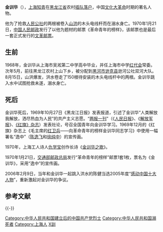 '''金训华'''（{{bd|1949年||1969年|8月15日}}），[[上海|上海]][[知青|知青]]在[[黑龙江省|黑龙江省]]农村[[插队落户|插队落户]]，中国[[文化大革命|文化大革命]]时期的著名人物。

他为了抢救[[人民公社|人民公社]]的两根被卷入[[山洪|山洪]]的木头电线杆而在溺水身亡。1970年1月21日，[[中国人民邮政|中国人民邮政]]发行了以他为题材的邮票《革命青年的榜样》，该邮票也是最后一套正式发行的[[文革邮票|文革邮票]]。

==生前==
1968年，金训华从上海市吴淞第二中学高中毕业，并任上海市中学[[红代会|红代会]]常委。次年5月，前往黑龙江农村上山下乡，被分配到[[黑河市|黑河市]][[逊克县|逊克县]]逊河公社双河大队。8月15日，山洪爆发，洪水卷走了150根待安装的木头电线杆中的两根。金训华跳入水中试图抢救未遂，溺水身亡。

== 死后 ==
金训华死后，1969年10月27日《黑龙江日报》发表报道，引述了金训华“人类解放我解放，洒尽热血为人民”的共产主义志愿。“[[两报一刊|两报一刊]]”（《[[人民日报|人民日报]]》、《[[解放军报|解放军报]]》、[[红旗_(杂志)|《红旗》杂志]]）发表社论，号召全国青年向金训华学习。1969年12月的《红旗》杂志上《毛主席的[[红卫兵|红卫兵]]——向革命青年的榜样金训华同志学习》中使用一幅署名“逸中”（[[陈逸飞|陈逸飞]]和[[徐纯中|徐纯中]]）的宣传画。

1970年，上海工人诗人[[仇学宝|仇学宝]]创作长诗《[[金训华之歌|金训华之歌]]》。

1970年1月21日，[[交通部邮政总局|交通部邮政总局]]发行“革命青年的榜样”邮票1套1枚，票名为《金训华》，采用“逸中”的宣传画。

2006年2月9日，当年和金训华一起跳入洪水的陈健当选2005年度“[[感动中国年度人物评选|感动中国十大人物]]”，重新激起对金训华的争议。

== 参考文献 ==
{{Reflist}}

{{-}}
{{文革时期英模}}
{{DEFAULTSORT:J}}
[[Category:中华人民共和国建立后的中国共产党烈士|Category:中华人民共和国建立后的中国共产党烈士]]
[[Category:中华人民共和国溺死者|Category:中华人民共和国溺死者]]
[[Category:上海人|Category:上海人]]
[[Category:金姓|X訓]]